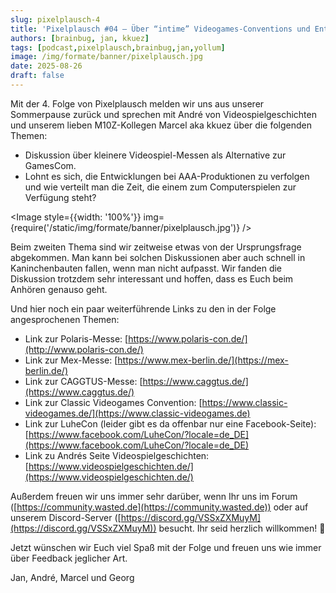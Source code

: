 ---
slug: pixelplausch-4
title: 'Pixelplausch #04 – Über “intime” Videogames-Conventions und Entwicklungen bei AAA-Produktionen'
authors: [brainbug, jan, kkuez]
tags: [podcast,pixelplausch,brainbug,jan,yollum]
image: /img/formate/banner/pixelplausch.jpg
date: 2025-08-26
draft: false
---


Mit der 4. Folge von Pixelplausch melden wir uns aus unserer Sommerpause zurück und sprechen mit André von Videospielgeschichten und unserem lieben M10Z-Kollegen Marcel aka kkuez über die folgenden Themen:

- Diskussion über kleinere Videospiel-Messen als Alternative zur GamesCom.
- Lohnt es sich, die Entwicklungen bei AAA-Produktionen zu verfolgen und wie verteilt man die Zeit, die einem zum Computerspielen zur Verfügung steht?

<Image style={{width: '100%'}} img={require('/static/img/formate/banner/pixelplausch.jpg')} />

<!--truncate-->

Beim zweiten Thema sind wir zeitweise etwas von der Ursprungsfrage abgekommen. Man kann bei solchen Diskussionen aber auch schnell in Kaninchenbauten fallen, wenn man nicht aufpasst. Wir fanden die Diskussion trotzdem sehr interessant und hoffen, dass es Euch beim Anhören genauso geht. 

Und hier noch ein paar weiterführende Links zu den in der Folge angesprochenen Themen:

- Link zur Polaris-Messe: [https://www.polaris-con.de/](http://www.polaris-con.de/)  
- Link zur Mex-Messe: [https://www.mex-berlin.de/](https://mex-berlin.de/)  
- Link zur CAGGTUS-Messe: [https://www.caggtus.de/](https://www.caggtus.de/)   
- Link zur Classic Videogames Convention: [https://www.classic-videogames.de/](https://www.classic-videogames.de)  
- Link zur LuheCon (leider gibt es da offenbar nur eine Facebook-Seite): [https://www.facebook.com/LuheCon/?locale=de_DE](https://www.facebook.com/LuheCon/?locale=de_DE)   
- Link zu Andrés Seite Videospielgeschichten: [https://www.videospielgeschichten.de/](https://www.videospielgeschichten.de/) 

Außerdem freuen wir uns immer sehr darüber, wenn Ihr uns im Forum ([https://community.wasted.de](https://community.wasted.de)) oder auf unserem Discord-Server ([https://discord.gg/VSSxZXMuyM](https://discord.gg/VSSxZXMuyM)) besucht. Ihr seid herzlich willkommen! 🙂

Jetzt wünschen wir Euch viel Spaß mit der Folge und freuen uns wie immer über Feedback jeglicher Art.

Jan, André, Marcel und Georg

<ReactPlayer
    width="100%"
    height="50px"
    controls
    src='https://m10z.picnotes.de/Pixelplausch/Pixelplausch_004.mp3'
/>
